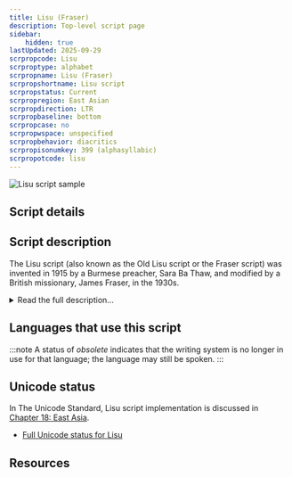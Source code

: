 ```yaml
---
title: Lisu (Fraser)
description: Top-level script page
sidebar:
    hidden: true
lastUpdated: 2025-09-29
scrpropcode: Lisu
scrproptype: alphabet
scrpropname: Lisu (Fraser)
scrpropshortname: Lisu script
scrpropstatus: Current
scrpropregion: East Asian
scrpropdirection: LTR
scrpropbaseline: bottom
scrpropcase: no
scrpropwspace: unspecified
scrpropbehavior: diacritics
scrpropisonumkey: 399 (alphasyllabic)
scrpropotcode: lisu
---
```



![Lisu script sample](../images/lisu-sample.jpg)

## Script details

<ScriptDetails />

## Script description

The Lisu script (also known as the Old Lisu script or the Fraser script) was invented in 1915 by a Burmese preacher, Sara Ba Thaw, and modified by a British missionary, James Fraser, in the 1930s.

<details>
<summary>Read the full description...</summary>It is based on the Latin script, combined with some Burmese orthographic conventions. The script was created in China to represent the Lisu language, however since that time many Lisu speakers have emigrated to Myanmar, Thailand and India, in which countries the script is also used.

As of 1992, Fraser's script has been officially approved by the Chinese authorities, who have also created a second official script for the language. This is a transliteration designed to facilitate transfer to pinyin. 

The Old Lisu script is unicameral, that is, there is only one case. 20 upper case Latin letters are used (either upright or rotated / inverted) to write 30 Old Lisu consonant letters, and 7 upper case Latin letters are used (again, either upright or rotated / inverted) to write 10 Old Lisu vowel letters. The association between the form and sound of the Old Lisu script is sometimes but not always related to that of the Latin script. For example, the letter V represents [h], while H represents [x]. A does represent [ɑ], but ∀ represents [ɛ].

Consonants contain an inherent [a] vowel; other vowels are written explicitly with separate vowel letters. Vowels written syllable-initially contain an inherent glottal-stop onset.

Two script-specific marks are used as punctuation, corresponding to a comma and a full stop. Some Latin punctuation marks are used according to international convention, for example ? ! " ( ). Other Latin punctuation marks are used to represent nasalization and tone. There are six tones in the Lisu language, indicated by writing the tone mark after the syllable. There is a great deal of variation in the degree to which tone is marked; some writers omit tone marking almost entirely, and others try to represent all or nearly all tones.

In 1992 the Chinese government recognized the Old Lisu script as the official script for writing in Lisu; it is estimated that about 200,000 Lisu speakers in China use the script for writing their language.
</details>

## Languages that use this script

:::note
A status of _obsolete_ indicates that the writing system is no longer in use for that language; the language may still be spoken.
:::

<WsList script='Lisu' wsMax='5' />

## Unicode status

In The Unicode Standard, Lisu script implementation is discussed in [Chapter 18: East Asia](https://www.unicode.org/versions/latest/core-spec/chapter-18/#G44587).

- [Full Unicode status for Lisu](/scrlang/unicode/lisu-unicode)



## Resources

<ScriptResources detailSummary='seemore' />

